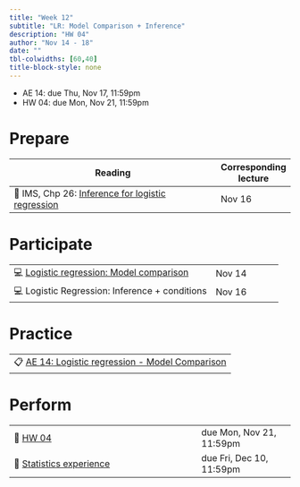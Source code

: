```yaml
---
title: "Week 12"
subtitle: "LR: Model Comparison + Inference"
description: "HW 04"
author: "Nov 14 - 18"
date: ""
tbl-colwidths: [60,40]
title-block-style: none
---
```


::: callout-important
-   AE 14: due Thu, Nov 17, 11:59pm
-   HW 04: due Mon, Nov 21, 11:59pm
:::

# Prepare

| Reading                                                                                                        | Corresponding lecture |
|------------------------------------------------------|------------------|
| 📖 IMS, Chp 26: [Inference for logistic regression](https://openintro-ims.netlify.app/inf-model-logistic.html) | Nov 16                |

# Participate

|                                                                             |        |
|------------------------------------------------------|------------------|
| 💻 [Logistic regression: Model comparison](../slides/22-model-compare.html) | Nov 14 |
| 💻 Logistic Regression: Inference + conditions                              | Nov 16 |

# Practice

|                                                                                    |
|------------------------------------------------------------------------|
| 📋 [AE 14: Logistic regression - Model Comparison](../ae/ae-14-model-compare.html) |

# Perform

|                                                         |                          |
|------------------------------------------------|------------------------|
| 📝 [HW 04](../hw/hw-04.html)                            | due Mon, Nov 21, 11:59pm |
| 📝 [Statistics experience](../hw/stats-experience.html) | due Fri, Dec 10, 11:59pm |

